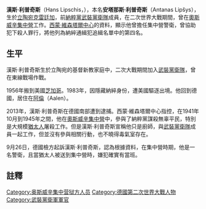 '''漢斯·利普奇斯'''（Hans Lipschis，{{bd|1919年|11月7日|2016年|6月16日|catIdx=Lipschis,Hans}}），本名'''安塔那斯·利普奇斯'''（Antanas Lipšys），生於[[立陶宛|立陶宛]][[克雷廷加|克雷廷加]]，前[[納粹黨|納粹黨]][[武裝黨衛隊|武裝黨衛隊]]成員，在二次世界大戰期間，曾在[[奧斯威辛集中營|奧斯威辛集中營]]工作。[[西蒙·維森塔爾中心|西蒙·維森塔爾中心]]的資料，顯示他曾擔任集中營警衛，曾協助犯下殺人罪行，將他列為納綷通緝犯追緝名單中的第四名。
==生平==
漢斯·利普奇斯生於立陶宛的基督新教家庭中，二次大戰期間加入[[武裝黨衛隊|武裝黨衛隊]]，曾在東線戰場作戰。

1956年搬到美國[[芝加哥|芝加哥]]。1983年，因隱藏納綷身份，遭美國驅逐出境。他回到德國，居住在[[阿倫_(巴登-符騰堡州)|阿倫]]（Aalen）。

2013年，漢斯·利普奇斯在德國南部遭到逮捕。西蒙·維森塔爾中心指控，在1941年10月到1945年之間，他在[[奧斯威辛集中營|奧斯威辛集中營]]中，參與了納粹黨謀殺無辜平民，特別是大規模[[猶太人|猶太人]]屠殺工作。但是漢斯·利普奇斯宣稱他只是廚師，與[[武裝黨衛隊|武裝黨衛隊]]成員一起工作，但並沒有參與相關行動，也不曉得毒氣室存在。

9月26日，德國檢方起訴漢斯·利普奇斯，認為根據資料，在集中營時期，他是一名警衛，且當猶太人被送到集中營時，嫌犯確實有當班。

==註釋==
{{reflist}}
{{DEFAULTSORT:Lipschis,Hans}}
[[Category:奥斯威辛集中营狱方人员|Category:奥斯威辛集中营狱方人员]]
[[Category:德國第二次世界大戰人物|Category:德國第二次世界大戰人物]]
[[Category:武裝黨衛軍軍官|Category:武裝黨衛軍軍官]]